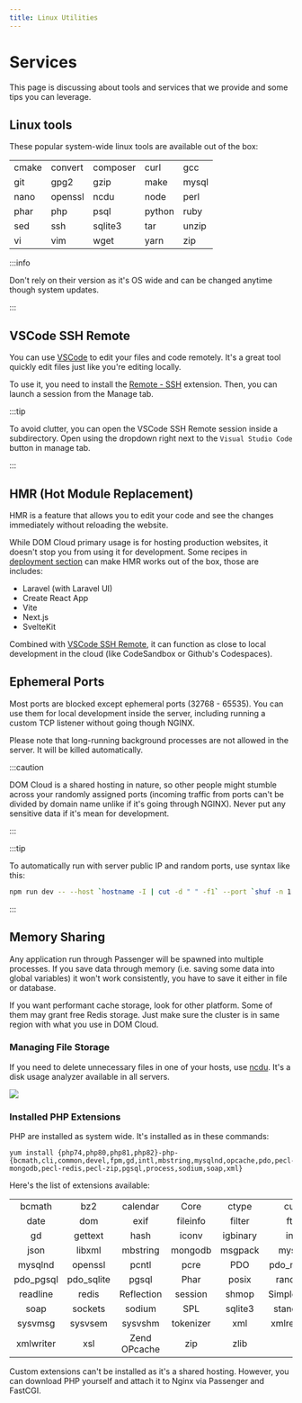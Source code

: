 ```yaml
---
title: Linux Utilities
---
```


# Services

This page is discussing about tools and services that we provide and some tips you can leverage.

## Linux tools

These popular system-wide linux tools are available out of the box:

| | | | | |
| :-- | :-- | :-- | :-- | :-- |
| cmake | convert | composer | curl | gcc |
| git | gpg2 | gzip | make | mysql |
| nano | openssl | ncdu | node | perl |
| phar | php | psql | python | ruby |
| sed | ssh | sqlite3 | tar | unzip |
| vi | vim | wget | yarn | zip |

:::info

Don't rely on their version as it's OS wide and can be changed anytime though system updates.

:::

## VSCode SSH Remote

You can use [VSCode](https://code.visualstudio.com/) to edit your files and code remotely. It's a great tool quickly edit files just like you're editing locally.

To use it, you need to install the [Remote - SSH](https://marketplace.visualstudio.com/items?itemName=ms-vscode-remote.remote-ssh) extension. Then, you can launch a session from the Manage tab.

:::tip

To avoid clutter, you can open the VSCode SSH Remote session inside a subdirectory. Open using the dropdown right next to the `Visual Studio Code` button in manage tab.

:::

## HMR (Hot Module Replacement)

HMR is a feature that allows you to edit your code and see the changes immediately without reloading the website.

While DOM Cloud primary usage is for hosting production websites, it doesn't stop you from using it for development. Some recipes in [deployment section](../deployment/index.md) can make HMR works out of the box, those are includes:

+ Laravel (with Laravel UI)
+ Create React App
+ Vite
+ Next.js
+ SvelteKit

Combined with [VSCode SSH Remote](#vscode-ssh-remote), it can function as close to local development in the cloud (like CodeSandbox or Github's Codespaces).

## Ephemeral Ports

Most ports are blocked except ephemeral ports (32768 - 65535). You can use them for local development inside the server, including running a custom TCP listener without going though NGINX.

Please note that long-running background processes are not allowed in the server. It will be killed automatically.

:::caution

DOM Cloud is a shared hosting in nature, so other people might stumble across your randomly assigned ports (incoming traffic from ports can't be divided by domain name unlike if it's going through NGINX). Never put any sensitive data if it's mean for development.

:::

:::tip

To automatically run with server public IP and random ports, use syntax like this:

```bash
npm run dev -- --host `hostname -I | cut -d " " -f1` --port `shuf -n 1 -i 49152-65535`
```

:::

## Memory Sharing

Any application run through Passenger will be spawned into multiple processes. If you save data through memory (i.e. saving some data into global variables) it won't work consistently, you have to save it either in file or database.

If you want performant cache storage, look for other platform. Some of them may grant free Redis storage. Just make sure the cluster is in same region with what you use in DOM Cloud.

### Managing File Storage

If you need to delete unnecessary files in one of your hosts, use [ncdu](https://en.wikipedia.org/wiki/Ncdu). It's a disk usage analyzer available in all servers.

![](https://upload.wikimedia.org/wikipedia/commons/d/d7/Ncdu_screenshot.png)

### Installed PHP Extensions

PHP are installed as system wide. It's installed as in these commands:

```
yum install {php74,php80,php81,php82}-php-{bcmath,cli,common,devel,fpm,gd,intl,mbstring,mysqlnd,opcache,pdo,pecl-mongodb,pecl-redis,pecl-zip,pgsql,process,sodium,soap,xml}
```

Here's the list of extensions available:

|     |     |    |        |    |     |
| :--------: | :--------: | :-------: | :-----------: | :-------: | :--------: |
| bcmath     | bz2        | calendar  | Core          | ctype     | curl       |
| date       | dom        | exif      | fileinfo      | filter    | ftp        |
| gd         | gettext    | hash      | iconv         | igbinary  | intl       |
| json       | libxml     | mbstring  | mongodb       | msgpack   | mysqli     |
| mysqlnd    | openssl    | pcntl     | pcre          | PDO       | pdo_mysql  |
| pdo_pgsql  | pdo_sqlite | pgsql     | Phar          | posix     | random     |
| readline   | redis      | Reflection | session      | shmop     | SimpleXML |
| soap       | sockets    | sodium   | SPL           | sqlite3   | standard   |
| sysvmsg    | sysvsem    | sysvshm   | tokenizer     | xml       | xmlreader  |
| xmlwriter  | xsl        | Zend OPcache | zip        | zlib      |            |

Custom extensions can't be installed as it's a shared hosting. However, you can download PHP yourself and attach it to Nginx via Passenger and FastCGI.
